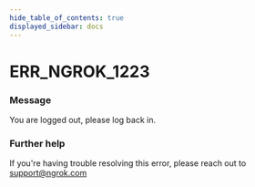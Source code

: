 ```yaml
---
hide_table_of_contents: true
displayed_sidebar: docs
---
```



# ERR_NGROK_1223

### Message

You are logged out, please log back in.

<ErrorDetails error="err_ngrok_1223" />

### Further help

If you're having trouble resolving this error, please reach out to [support@ngrok.com](mailto:support@ngrok.com?subject=Help%20with%20ERR_NGROK_1223)


